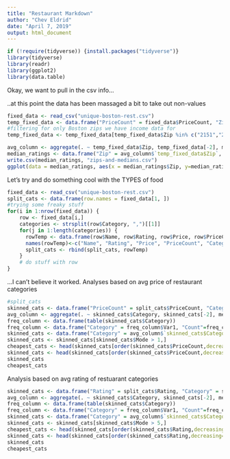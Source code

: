 ```yaml
---
title: "Restaurant Markdown"
author: "Chev Eldrid"
date: "April 7, 2019"
output: html_document
---
```


```r
if (!require(tidyverse)) {install.packages("tidyverse")}
library(tidyverse)
library(readr)
library(ggplot2)
library(data.table)
```
Okay, we want to pull in the csv info...

..at this point the data has been massaged a bit to take out non-values

```r
fixed_data <- read_csv("unique-boston-rest.csv")
temp_fixed_data <- data.frame("PriceCount" = fixed_data$PriceCount, "Zip" = fixed_data$Zip)
#filtering for only Boston zips we have income data for
temp_fixed_data <- temp_fixed_data[temp_fixed_data$Zip %in% c("2151","2152","2129","2128","2113","2114","2203","2110","2109","2108","2111","2116","2210","2199","2115","2215","2118","2127","2120","2119","2125","2122","2121","2130","2131","2126","2136","2467","2135","2134","2163"), ]

avg_column <- aggregate(. ~ temp_fixed_data$Zip, temp_fixed_data[-2], median)
median_ratings <- data.frame("Zip" = avg_column$`temp_fixed_data$Zip`, "PriceCount" = avg_column$PriceCount)
write.csv(median_ratings, "zips-and-medians.csv")
ggplot(data = median_ratings, aes(x = median_ratings$Zip, y=median_ratings$PriceCount)) + geom_count()
```


Let's try and do something cool with the TYPES of food
```r
fixed_data <- read_csv("unique-boston-rest.csv")
split_cats <- data.frame(row.names = fixed_data[1, ])
#trying some freaky stuff
for(i in 1:nrow(fixed_data)) {
    row <- fixed_data[i,]
    categories <- strsplit(row$Category, ",")[[1]]
    for(j in 1:length(categories)) {
      rowTemp <- data.frame(row$Name, row$Rating, row$Price, row$PriceCount, categories[j], row$Lat, row$Long, row$City, row$Address, row$Zip)
      names(rowTemp)<-c("Name", "Rating", "Price", "PriceCount", "Category", "Lat", "Long", "City", "Address", "Zip")
      split_cats <- rbind(split_cats, rowTemp)
    }
    # do stuff with row
}
```
...I can't believe it worked.
Analyses based on avg price of restaurant categories
```r
#split_cats
skinned_cats <- data.frame("PriceCount" = split_cats$PriceCount, "Category" = split_cats$Category)
avg_column <- aggregate(. ~ skinned_cats$Category, skinned_cats[-2], mean)
freq_column <- data.frame(table(skinned_cats$Category))
freq_column <- data.frame("Category" = freq_column$Var1, "Count"=freq_column$Freq)
skinned_cats <- data.frame("Category" = avg_column$`skinned_cats$Category`, "PriceCount" = avg_column$PriceCount, "Mode" = freq_column$Count)
skinned_cats <- skinned_cats[skinned_cats$Mode > 1,]
cheapest_cats <- head(skinned_cats[order(skinned_cats$PriceCount,decreasing=FALSE),], n = 20)
skinned_cats <- head(skinned_cats[order(skinned_cats$PriceCount,decreasing=TRUE),], n = 20)
skinned_cats
cheapest_cats
```
Analysis based on avg rating of restuarant categories
```r
skinned_cats <- data.frame("Rating" = split_cats$Rating, "Category" = split_cats$Category)
avg_column <- aggregate(. ~ skinned_cats$Category, skinned_cats[-2], mean)
freq_column <- data.frame(table(skinned_cats$Category))
freq_column <- data.frame("Category" = freq_column$Var1, "Count"=freq_column$Freq)
skinned_cats <- data.frame("Category" = avg_column$`skinned_cats$Category`, "Rating" = avg_column$Rating, "Mode" = freq_column$Count)
skinned_cats <- skinned_cats[skinned_cats$Mode > 5,]
cheapest_cats <- head(skinned_cats[order(skinned_cats$Rating,decreasing=FALSE),], n = 30)
skinned_cats <- head(skinned_cats[order(skinned_cats$Rating,decreasing=TRUE),], n = 30)
skinned_cats
cheapest_cats

```
